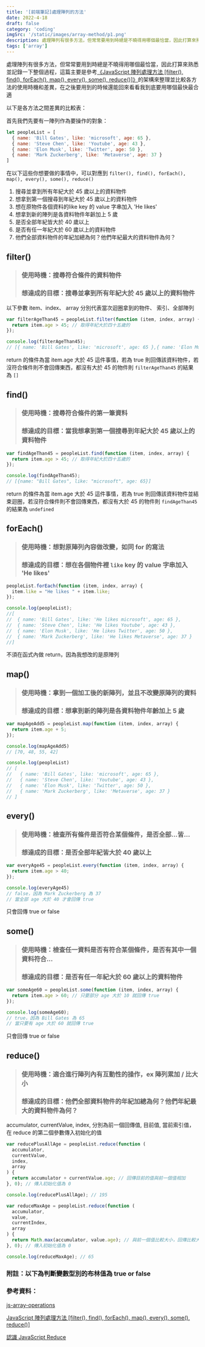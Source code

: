 ```yaml
---
title: '[前端筆記]處理陣列的方法'
date: 2022-4-18
draft: false
category: 'coding'
imgSrc: '/static/images/array-method/p1.png'
description: 處理陣列有很多方法，但常常要用到時總是不曉得用哪個最恰當，因此打算來熟悉並記錄一下整個過程。
tags: ['array']
---
```


<TOCInline toc={props.toc} exclude="Overview" toHeading={2} />

處理陣列有很多方法，但常常要用到時總是不曉得用哪個最恰當，因此打算來熟悉並記錄一下整個過程，這篇主要是參考[《JavaScript 陣列處理方法 [filter(), find(), forEach(), map(), every(), some(), reduce()]》](https://www.casper.tw/javascript/2017/06/29/es6-native-array/)的架構來整理並比較各方法的使用時機和差異，在之後要用到的時候還能回來看看我到底要用哪個最快最合適

以下是各方法之間差異的比較表：

<PostImage
    source="/static/images/array-method/p1.png"
    description='created by miro'
/>

<PostImage
    source="/static/images/array-method/p2.png"
    description='created by miro'
/>

首先我們先要有一陣列作為要操作的對象：
```js
let peopleList = [
  { name: 'Bill Gates', like: 'microsoft', age: 65 },
  { name: 'Steve Chen', like: 'Youtube', age: 43 },
  { name: 'Elon Musk', like: 'Twitter', age: 50 },
  { name: 'Mark Zuckerberg', like: 'Metaverse', age: 37 }
]
```
在以下這些你想要做的事情中，可以對應到 `filter(), find(), forEach(), map(), every(), some(), reduce()`

1. 搜尋並拿到所有年紀大於 45 歲以上的資料物件
2. 想拿到第一個搜尋到年紀大於 45 歲以上的資料物件
3. 想在原物件各個資料的like key 的 value 字串加入 'He likes'
4. 想拿到新的陣列是各資料物件年齡加上 5 歲
5. 是否全部年紀皆大於 40 歲以上
6. 是否有任一年紀大於 60 歲以上的資料物件
7. 他們全部資料物件的年紀加總為何？他們年紀最大的資料物件為何？

## filter()
> ### 使用時機：搜尋符合條件的資料物件
> ### 想達成的目標：搜尋並拿到所有年紀大於 45 歲以上的資料物件

以下參數 item、index、 array 分別代表當次迴圈拿到的物件、 索引、全部陣列
```js
var filterAgeThan45 = peopleList.filter(function (item, index, array) {
  return item.age > 45; // 取得年紀大於四十五歲的
});

console.log(filterAgeThan45);
// [{ name: 'Bill Gates', like: 'microsoft', age: 65 },{ name: 'Elon Musk', like: 'Twitter', age: 50 }]
```

return 的條件為當 item.age 大於 45 這件事情，若為 true 則回傳該資料物件，若沒符合條件則不會回傳東西，都沒有大於 45 的物件則 `filterAgeThan45` 的結果為 `[]`

## find()
> ### 使用時機：搜尋符合條件的第一筆資料
> ### 想達成的目標：當我想拿到**第一個**搜尋到年紀大於 45 歲以上的資料物件

```js
var findAgeThan45 = peopleList.find(function (item, index, array) {
  return item.age > 45; // 取得年紀大於四十五歲的
});

console.log(findAgeThan45);
// [{name: "Bill Gates", like: "microsoft", age: 65}]
```
return 的條件為當 item.age 大於 45 這件事情，若為 true 則回傳該資料物件並結束迴圈，若沒符合條件則不會回傳東西，都沒有大於 45 的物件則 `findAgeThan45` 的結果為 `undefined`

## forEach()
> ### 使用時機：想對原陣列內容做改變，如同 for 的寫法
> ### 想達成的目標：想在各個物件裡 `like` key 的 value 字串加入 'He likes'

```js
peopleList.forEach(function (item, index, array) {
  item.like = "He likes " + item.like;
});

console.log(peopleList);
//[
//  { name: 'Bill Gates', like: 'He likes microsoft', age: 65 },
//  { name: 'Steve Chen', like: 'He likes Youtube', age: 43 },
//  { name: 'Elon Musk', like: 'He likes Twitter', age: 50 },
//  { name: 'Mark Zuckerberg', like: 'He likes Metaverse', age: 37 }
//]
```

不須在函式內做 return，因為我想改的是原陣列

## map()
> ### 使用時機：拿到一個加工後的新陣列，並且不改變原陣列的資料
> ### 想達成的目標：想拿到新的陣列是各資料物件年齡加上 5 歲

```js
var mapAgeAdd5 = peopleList.map(function (item, index, array) {
  return item.age + 5;
});

console.log(mapAgeAdd5)
// [70, 48, 55, 42]

console.log(peopleList)
// [
//   { name: 'Bill Gates', like: 'microsoft', age: 65 },
//   { name: 'Steve Chen', like: 'Youtube', age: 43 },
//   { name: 'Elon Musk', like: 'Twitter', age: 50 },
//   { name: 'Mark Zuckerberg', like: 'Metaverse', age: 37 }
// ]
```

## every()
> ### 使用時機：檢查所有條件是否符合某個條件，是否全部…皆…
> ### 想達成的目標：是否全部年紀皆大於 40 歲以上

```js
var everyAge45 = peopleList.every(function (item, index, array) {
  return item.age > 40; 
});

console.log(everyAge45) 
// false，因為 Mark Zuckerberg 為 37
// 當全部 age 大於 40 才會回傳 true
```

只會回傳 true or false

## some()
> ### 使用時機：檢查任一資料是否有符合某個條件，是否有其中一個資料符合…
> ### 想達成的目標：是否有任一年紀大於 60 歲以上的資料物件

```js
var someAge60 = peopleList.some(function (item, index, array) {
  return item.age > 60; // 只要部分 age 大於 10 就回傳 true
});

console.log(someAge60); 
// true，因為 Bill Gates 為 65
// 當只要有 age 大於 60 就回傳 true
```

只會回傳 true or false

## reduce()
> ### 使用時機：適合進行陣列內有互動性的操作，ex 陣列累加 / 比大小
> ### 想達成的目標：他們全部資料物件的年紀加總為何？他們年紀最大的資料物件為何？

accumulator, currentValue, index, 分別為前一個回傳值, 目前值, 當前索引值，在 reduce 的第二個參數傳入初始化的值

```js
var reducePlusAllAge = peopleList.reduce(function (
  accumulator,
  currentValue,
  index,
  array
) {
  return accumulator + currentValue.age; // 回傳目前的值與前一個值相加
}, 0); // 傳入初始化值為 0

console.log(reducePlusAllAge); // 195

var reduceMaxAge = peopleList.reduce(function (
  accumulator,
  value,
  currentIndex,
  array
) {
  return Math.max(accumulator, value.age); // 與前一個值比較大小，回傳比較大的值
}, 0); // 傳入初始化值為 0

console.log(reduceMaxAge); // 65
```
### 附註：以下為判斷變數型別的布林值為 true or false

<PostImage
    source="/static/images/array-method/p3.png"
    description='<a target="_blank" href="https://262.ecma-international.org/5.1/#sec-9.2">ECMA</a>'
/>

### 參考資料：

[js-array-operations](https://github.com/tooto1985/js-array-operations)

[JavaScript 陣列處理方法 [filter(), find(), forEach(), map(), every(), some(), reduce()]](https://www.casper.tw/javascript/2017/06/29/es6-native-array/)

[認識 JavaScript Reduce](https://medium.com/unalai/%E8%AA%8D%E8%AD%98-javascript-reduce-940806267bfb)

